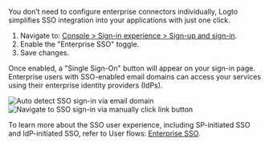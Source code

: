 You don’t need to configure enterprise connectors individually, Logto simplifies SSO integration into your applications with just one click.

1. Navigate to: [Console > Sign-in experience > Sign-up and sign-in](https://cloud.logto.io/to/sign-in-experience/sign-up-and-sign-in).
2. Enable the "Enterprise SSO" toggle.
3. Save changes.

Once enabled, a "Single Sign-On" button will appear on your sign-in page. Enterprise users with SSO-enabled email domains can access your services using their enterprise identity providers (IdPs).

<img
  src="/img/tutorial/sso-email-auto-navigation.png"
  alt="Auto detect SSO sign-in via email domain"
/>
<img
  src="/img/tutorial/sso-link-button-navigation.png"
  alt="Navigate to SSO sign-in via manually click link button"
/>

To learn more about the SSO user experience, including SP-initiated SSO and IdP-initiated SSO, refer to User flows: [Enterprise SSO](/end-user-flows/enterprise-sso).
